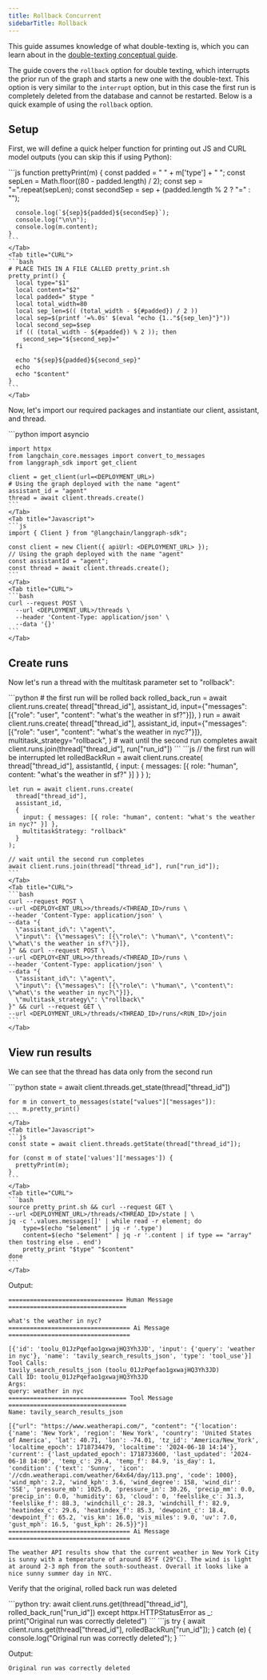 ```yaml
---
title: Rollback Concurrent
sidebarTitle: Rollback
---
```


This guide assumes knowledge of what double-texting is, which you can learn about in the [double-texting conceptual guide](/langsmith/double-texting).

The guide covers the `rollback` option for double texting, which interrupts the prior run of the graph and starts a new one with the double-text. This option is very similar to the `interrupt` option, but in this case the first run is completely deleted from the database and cannot be restarted. Below is a quick example of using the `rollback` option.

## Setup

First, we will define a quick helper function for printing out JS and CURL model outputs (you can skip this if using Python):

<Tabs>
    <Tab title="Javascript">
    ```js
    function prettyPrint(m) {
      const padded = " " + m['type'] + " ";
      const sepLen = Math.floor((80 - padded.length) / 2);
      const sep = "=".repeat(sepLen);
      const secondSep = sep + (padded.length % 2 ? "=" : "");

      console.log(`${sep}${padded}${secondSep}`);
      console.log("\n\n");
      console.log(m.content);
    }
    ```
    </Tab>
    <Tab title="CURL">
    ```bash
    # PLACE THIS IN A FILE CALLED pretty_print.sh
    pretty_print() {
      local type="$1"
      local content="$2"
      local padded=" $type "
      local total_width=80
      local sep_len=$(( (total_width - ${#padded}) / 2 ))
      local sep=$(printf '=%.0s' $(eval "echo {1.."${sep_len}"}"))
      local second_sep=$sep
      if (( (total_width - ${#padded}) % 2 )); then
        second_sep="${second_sep}="
      fi

      echo "${sep}${padded}${second_sep}"
      echo
      echo "$content"
    }
    ```
    </Tab>
</Tabs>

Now, let's import our required packages and instantiate our client, assistant, and thread.

<Tabs>
    <Tab title="Python">
    ```python
    import asyncio

    import httpx
    from langchain_core.messages import convert_to_messages
    from langgraph_sdk import get_client

    client = get_client(url=<DEPLOYMENT_URL>)
    # Using the graph deployed with the name "agent"
    assistant_id = "agent"
    thread = await client.threads.create()
    ```
    </Tab>
    <Tab title="Javascript">
    ```js
    import { Client } from "@langchain/langgraph-sdk";

    const client = new Client({ apiUrl: <DEPLOYMENT_URL> });
    // Using the graph deployed with the name "agent"
    const assistantId = "agent";
    const thread = await client.threads.create();
    ```
    </Tab>
    <Tab title="CURL">
    ```bash
    curl --request POST \
      --url <DEPLOYMENT_URL>/threads \
      --header 'Content-Type: application/json' \
      --data '{}'
    ```
    </Tab>
</Tabs>

## Create runs

Now let's run a thread with the multitask parameter set to "rollback":

<Tabs>
    <Tab title="Python">
    ```python
    # the first run will be rolled back
    rolled_back_run = await client.runs.create(
        thread["thread_id"],
        assistant_id,
        input={"messages": [{"role": "user", "content": "what's the weather in sf?"}]},
    )
    run = await client.runs.create(
        thread["thread_id"],
        assistant_id,
        input={"messages": [{"role": "user", "content": "what's the weather in nyc?"}]},
        multitask_strategy="rollback",
    )
    # wait until the second run completes
    await client.runs.join(thread["thread_id"], run["run_id"])
    ```
    </Tab>
    <Tab title="Javascript">
    ```js
    // the first run will be interrupted
    let rolledBackRun = await client.runs.create(
      thread["thread_id"],
      assistantId,
      { input: { messages: [{ role: "human", content: "what's the weather in sf?" }] } }
    );

    let run = await client.runs.create(
      thread["thread_id"],
      assistant_id,
      {
        input: { messages: [{ role: "human", content: "what's the weather in nyc?" }] },
        multitaskStrategy: "rollback"
      }
    );

    // wait until the second run completes
    await client.runs.join(thread["thread_id"], run["run_id"]);
    ```
    </Tab>
    <Tab title="CURL">
    ```bash
    curl --request POST \
    --url <DEPLOY<ENT_URL>>/threads/<THREAD_ID>/runs \
    --header 'Content-Type: application/json' \
    --data "{
      \"assistant_id\": \"agent\",
      \"input\": {\"messages\": [{\"role\": \"human\", \"content\": \"what\'s the weather in sf?\"}]},
    }" && curl --request POST \
    --url <DEPLOY<ENT_URL>>/threads/<THREAD_ID>/runs \
    --header 'Content-Type: application/json' \
    --data "{
      \"assistant_id\": \"agent\",
      \"input\": {\"messages\": [{\"role\": \"human\", \"content\": \"what\'s the weather in nyc?\"}]},
      \"multitask_strategy\": \"rollback\"
    }" && curl --request GET \
    --url <DEPLOYMENT_URL>/threads/<THREAD_ID>/runs/<RUN_ID>/join
    ```
    </Tab>
</Tabs>

## View run results

We can see that the thread has data only from the second run

<Tabs>
    <Tab title="Python">
    ```python
    state = await client.threads.get_state(thread["thread_id"])

    for m in convert_to_messages(state["values"]["messages"]):
        m.pretty_print()
    ```
    </Tab>
    <Tab title="Javascript">
    ```js
    const state = await client.threads.getState(thread["thread_id"]);

    for (const m of state['values']['messages']) {
      prettyPrint(m);
    }
    ```
    </Tab>
    <Tab title="CURL">
    ```bash
    source pretty_print.sh && curl --request GET \
    --url <DEPLOYMENT_URL>/threads/<THREAD_ID>/state | \
    jq -c '.values.messages[]' | while read -r element; do
        type=$(echo "$element" | jq -r '.type')
        content=$(echo "$element" | jq -r '.content | if type == "array" then tostring else . end')
        pretty_print "$type" "$content"
    done
    ```
    </Tab>
</Tabs>

Output:

```
================================ Human Message =================================

what's the weather in nyc?
================================== Ai Message ==================================

[{'id': 'toolu_01JzPqefao1gxwajHQ3Yh3JD', 'input': {'query': 'weather in nyc'}, 'name': 'tavily_search_results_json', 'type': 'tool_use'}]
Tool Calls:
tavily_search_results_json (toolu_01JzPqefao1gxwajHQ3Yh3JD)
Call ID: toolu_01JzPqefao1gxwajHQ3Yh3JD
Args:
query: weather in nyc
================================= Tool Message =================================
Name: tavily_search_results_json

[{"url": "https://www.weatherapi.com/", "content": "{'location': {'name': 'New York', 'region': 'New York', 'country': 'United States of America', 'lat': 40.71, 'lon': -74.01, 'tz_id': 'America/New_York', 'localtime_epoch': 1718734479, 'localtime': '2024-06-18 14:14'}, 'current': {'last_updated_epoch': 1718733600, 'last_updated': '2024-06-18 14:00', 'temp_c': 29.4, 'temp_f': 84.9, 'is_day': 1, 'condition': {'text': 'Sunny', 'icon': '//cdn.weatherapi.com/weather/64x64/day/113.png', 'code': 1000}, 'wind_mph': 2.2, 'wind_kph': 3.6, 'wind_degree': 158, 'wind_dir': 'SSE', 'pressure_mb': 1025.0, 'pressure_in': 30.26, 'precip_mm': 0.0, 'precip_in': 0.0, 'humidity': 63, 'cloud': 0, 'feelslike_c': 31.3, 'feelslike_f': 88.3, 'windchill_c': 28.3, 'windchill_f': 82.9, 'heatindex_c': 29.6, 'heatindex_f': 85.3, 'dewpoint_c': 18.4, 'dewpoint_f': 65.2, 'vis_km': 16.0, 'vis_miles': 9.0, 'uv': 7.0, 'gust_mph': 16.5, 'gust_kph': 26.5}}"}]
================================== Ai Message ==================================

The weather API results show that the current weather in New York City is sunny with a temperature of around 85°F (29°C). The wind is light at around 2-3 mph from the south-southeast. Overall it looks like a nice sunny summer day in NYC.
```

Verify that the original, rolled back run was deleted

<Tabs>
    <Tab title="Python">
    ```python
    try:
        await client.runs.get(thread["thread_id"], rolled_back_run["run_id"])
    except httpx.HTTPStatusError as _:
        print("Original run was correctly deleted")
    ```
    </Tab>
    <Tab title="Javascript">
    ```js
    try {
      await client.runs.get(thread["thread_id"], rolledBackRun["run_id"]);
    } catch (e) {
      console.log("Original run was correctly deleted");
    }
    ```
    </Tab>
</Tabs>

Output:

```
Original run was correctly deleted
```
